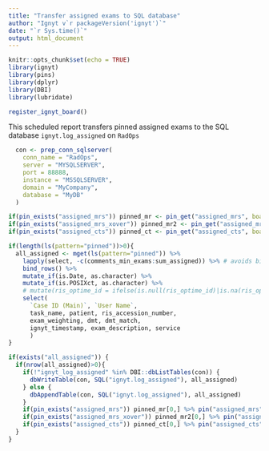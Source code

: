 ```yaml
---
title: "Transfer assigned exams to SQL database"
author: "Ignyt v`r packageVersion('ignyt')`"
date: "`r Sys.time()`"
output: html_document
---
```


```r
knitr::opts_chunk$set(echo = TRUE)
library(ignyt)
library(pins)
library(dplyr)
library(DBI)
library(lubridate)

register_ignyt_board()
```

This scheduled report transfers pinned assigned exams to the SQL database `ignyt.log_assigned` on `RadOps`

```r
  con <- prep_conn_sqlserver(
    conn_name = "RadOps",
    server = "MYSQLSERVER",
    port = 88888,
    instance = "MSSQLSERVER",
    domain = "MyCompany",
    database = "MyDB"
  )
```


```r
if(pin_exists("assigned_mrs")) pinned_mr <- pin_get("assigned_mrs", board = "rsconnect")
if(pin_exists("assigned_mrs_xover")) pinned_mr2 <- pin_get("assigned_mrs_xover", board = "rsconnect")
if(pin_exists("assigned_cts")) pinned_ct <- pin_get("assigned_cts", board = "rsconnect")

if(length(ls(pattern="pinned"))>0){
  all_assigned <- mget(ls(pattern="pinned")) %>%
    lapply(select, -c(comments_min_exams:sum_assigned)) %>% # avoids bind_row error
    bind_rows() %>% 
    mutate_if(is.Date, as.character) %>% 
    mutate_if(is.POSIXct, as.character) %>% 
    # mutate(ris_optime_id = ifelse(is.null(ris_optime_id)|is.na(ris_optime_id), "0", ris_optime_id)) %>% 
    select(
      `Case ID (Main)`, `User Name`,  
      task_name, patient, ris_accession_number, 
      exam_weighting, dmt, dmt_match, 
      ignyt_timestamp, exam_description, service
      )
}

if(exists("all_assigned")) {
  if(nrow(all_assigned)>0){
    if(!"ignyt_log_assigned" %in% DBI::dbListTables(con)) {
      dbWriteTable(con, SQL("ignyt.log_assigned"), all_assigned)
    } else {
      dbAppendTable(con, SQL("ignyt.log_assigned"), all_assigned)
    }
    if(pin_exists("assigned_mrs")) pinned_mr[0,] %>% pin("assigned_mrs", board = "rsconnect")
    if(pin_exists("assigned_mrs_xover")) pinned_mr2[0,] %>% pin("assigned_mrs_xover", board = "rsconnect")
    if(pin_exists("assigned_cts")) pinned_ct[0,] %>% pin("assigned_cts", board = "rsconnect")
  }
}

```


